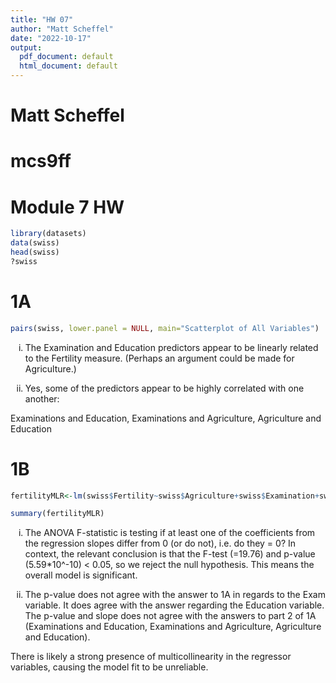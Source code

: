 ```yaml
---
title: "HW 07"
author: "Matt Scheffel"
date: "2022-10-17"
output:
  pdf_document: default
  html_document: default
---
```


# Matt Scheffel
# mcs9ff
# Module 7 HW


```r
library(datasets)
data(swiss)
head(swiss)
?swiss
```
# 1A

```r
pairs(swiss, lower.panel = NULL, main="Scatterplot of All Variables")
```

i. The Examination and Education predictors appear to be linearly related to the Fertility measure. (Perhaps an argument could be made for Agriculture.)

ii. Yes, some of the predictors appear to be highly correlated with one another:

Examinations and Education,
Examinations and Agriculture,
Agriculture and Education

# 1B

```r
fertilityMLR<-lm(swiss$Fertility~swiss$Agriculture+swiss$Examination+swiss$Education+swiss$Catholic+swiss$Infant.Mortality)

summary(fertilityMLR)
```

i. The ANOVA F-statistic is testing if at least one of the coefficients from the regression slopes differ from 0 (or do not), i.e. do they = 0? In context, the relevant conclusion is that the F-test (=19.76) and p-value (5.59*10^-10) < 0.05, so we reject the null hypothesis. This means the overall model is significant.

ii. The p-value does not agree with the answer to 1A in regards to the Exam variable. It does agree with the answer regarding the Education variable. The p-value and slope does not agree with the answers to part 2 of 1A (Examinations and Education, Examinations and Agriculture, Agriculture and Education). 

There is likely a strong presence of multicollinearity in the regressor variables, causing the model fit to be unreliable.

